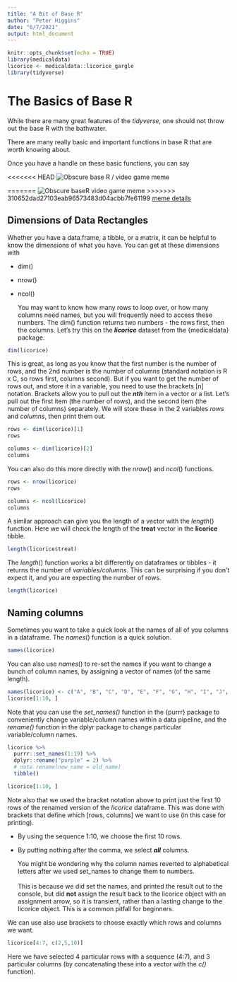 ```yaml
---
title: "A Bit of Base R"
author: "Peter Higgins"
date: "6/7/2021"
output: html_document
---
```


```r
knitr::opts_chunk$set(echo = TRUE)
library(medicaldata)
licorice <- medicaldata::licorice_gargle
library(tidyverse)
```

# The Basics of Base R

While there are many great features of the *tidyverse*, one should not throw out the base R with the bathwater.

There are many really basic and important functions in base R that are worth knowing about.

Once you have a handle on these basic functions, you can say

<<<<<<< HEAD
![Obscure base R / video game meme](~/Documents/Rcode/rmrwr-book/images/baseRmeme.png)

=======
![Obscure baseR video game meme](~/Documents/Rcode/rmrwr-book/images/baseRmeme.png)
>>>>>>> 310652dad27103eab96573483d04acbb7fe61199
[meme details](https://en.wikipedia.org/wiki/All_your_base_are_belong_to_us)

## Dimensions of Data Rectangles

Whether you have a data.frame, a tibble, or a matrix, it can be helpful to know the dimensions of what you have. You can get at these dimensions with

-   dim()

-   nrow()

-   ncol()

    You may want to know how many rows to loop over, or how many columns need names, but you will frequently need to access these numbers. The dim() function returns two numbers - the rows first, then the columns. Let's try this on the ***licorice*** dataset from the {medicaldata} package.

```r
dim(licorice)
```

This is great, as long as you know that the first number is the number of rows, and the 2nd number is the number of columns (standard notation is R x C, so rows first, columns second). But if you want to get the number of rows out, and store it in a variable, you need to use the brackets [n] notation. Brackets allow you to pull out the ***nth*** item in a vector or a list. Let's pull out the first item (the number of rows), and the second item (the number of columns) separately. We will store these in the 2 variables *rows* and *columns*, then print them out.

```r
rows <- dim(licorice)[1]
rows

columns <- dim(licorice)[2]
columns

```

You can also do this more directly with the *nrow*() and *ncol*() functions.

```r
rows <- nrow(licorice)
rows

columns <- ncol(licorice)
columns

```

A similar approach can give you the length of a vector with the *length*() function. Here we will check the length of the **treat** vector in the **licorice** tibble.

```r
length(licorice$treat)

```

::: {.warning}
The *length*() function works a bit differently on dataframes or tibbles - it returns the number of *variables/columns*. This can be surprising if you don't expect it, and you are expecting the number of rows.
:::

```r
length(licorice)

```

## Naming columns

Sometimes you want to take a quick look at the names of all of you columns in a dataframe. The *names*() function is a quick solution.

```r
names(licorice)
```

You can also use *names*() to re-set the names if you want to change a bunch of column names, by assigning a vector of names (of the same length).

```r
names(licorice) <- c("A", "B", "C", "D", "E", "F", "G", "H", "I", "J", "K", "L", "M", "N", "O", "P", "Q", "R", "S")
licorice[1:10, ]
```

Note that you can use the *set_names()* function in the {purrr} package to conveniently change variable/column names within a data pipeline, and the *rename()* function in the dplyr package to change particular variable/column names.

```r
licorice %>% 
  purrr::set_names(1:19) %>% 
  dplyr::rename("purple" = 2) %>% 
  # note rename(new_name = old_name)
  tibble()
```

```r
licorice[1:10, ]
```

Note also that we used the bracket notation above to print just the first 10 rows of the renamed version of the *licorice* dataframe. This was done with brackets that define which [rows, columns] we want to use (in this case for printing).

-   By using the sequence 1:10, we choose the first 10 rows.

-   By putting nothing after the comma, we select ***all*** columns.

    :::{.warning}

    You might be wondering why the column names reverted to alphabetical letters after we used set_names to change them to numbers. <br>\
    This is because we did set the names, and printed the result out to the console, but did **not** assign the result back to the licorice object with an assignment arrow, so it is transient, rather than a lasting change to the licorice object. This is a common pitfall for beginners.

    :::

We can use also use brackets to choose exactly which rows and columns we want.

```r
licorice[4:7, c(2,5,10)]
```

Here we have selected 4 particular rows with a sequence (4:7), and 3 particular columns (by concatenating these into a vector with the *c()* function).
